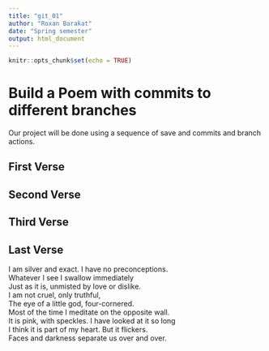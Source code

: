 ```yaml
---
title: "git_01"
author: "Roxan Barakat"
date: "Spring semester"
output: html_document
---
```


```r
knitr::opts_chunk$set(echo = TRUE)
```
# Build a Poem with commits to different branches
Our project will be done using a sequence of save and commits and branch actions.
<!-- Do not modify or change any text in "!--" bracketed areas such as this --- these are instructions to
you, if you change any of this the git program will notice it and compromise your git merging strategy !-->

## First Verse 
<!--Put the first five lines of a poem by Lewis Carrol in this section!-->

## Second Verse
<!--Put the first five lines of a poem by Robert Frost here!-->

## Third Verse
<!--Put the first two verses of The Walrus and the Carpenter here!-->

## Last Verse
<!--Put a short poem of your choice 8-20 lines,here!-->
I am silver and exact. I have no preconceptions.  
Whatever I see I swallow immediately  
Just as it is, unmisted by love or dislike.  
I am not cruel, only truthful‚  
The eye of a little god, four-cornered.  
Most of the time I meditate on the opposite wall.  
It is pink, with speckles. I have looked at it so long  
I think it is part of my heart. But it flickers.  
Faces and darkness separate us over and over.  
  
